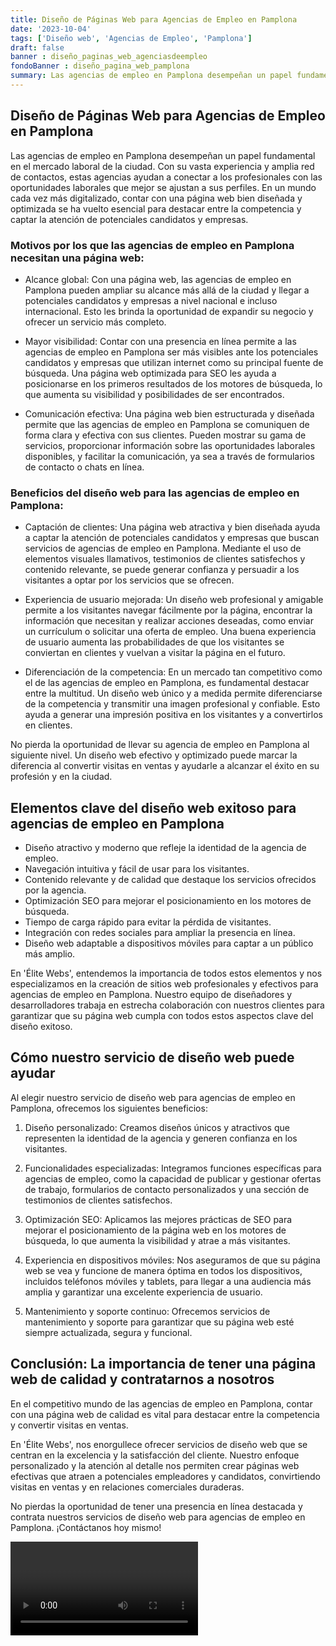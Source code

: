 ```yaml
---
title: Diseño de Páginas Web para Agencias de Empleo en Pamplona
date: '2023-10-04'
tags: ['Diseño web', 'Agencias de Empleo', 'Pamplona']
draft: false
banner : diseño_paginas_web_agenciasdeempleo
fondoBanner : diseño_pagina_web_pamplona
summary: Las agencias de empleo en Pamplona desempeñan un papel fundamental en el mercado laboral de la ciudad. Con su vasta experiencia y amplia red de contactos, estas agencias ayudan a conectar a los profesionales con las oportunidades laborales que mejor se ajustan a sus perfiles. En un mundo cada vez más digitalizado, contar con una página web bien diseñada y optimizada se ha vuelto esencial para destacar entre la competencia y captar la atención de potenciales candidatos y empresas.
---
```


## Diseño de Páginas Web para Agencias de Empleo en Pamplona

Las agencias de empleo en Pamplona desempeñan un papel fundamental en el mercado laboral de la ciudad. Con su vasta experiencia y amplia red de contactos, estas agencias ayudan a conectar a los profesionales con las oportunidades laborales que mejor se ajustan a sus perfiles. En un mundo cada vez más digitalizado, contar con una página web bien diseñada y optimizada se ha vuelto esencial para destacar entre la competencia y captar la atención de potenciales candidatos y empresas.

### Motivos por los que las agencias de empleo en Pamplona necesitan una página web:

- Alcance global: Con una página web, las agencias de empleo en Pamplona pueden ampliar su alcance más allá de la ciudad y llegar a potenciales candidatos y empresas a nivel nacional e incluso internacional. Esto les brinda la oportunidad de expandir su negocio y ofrecer un servicio más completo.

- Mayor visibilidad: Contar con una presencia en línea permite a las agencias de empleo en Pamplona ser más visibles ante los potenciales candidatos y empresas que utilizan internet como su principal fuente de búsqueda. Una página web optimizada para SEO les ayuda a posicionarse en los primeros resultados de los motores de búsqueda, lo que aumenta su visibilidad y posibilidades de ser encontrados.

- Comunicación efectiva: Una página web bien estructurada y diseñada permite que las agencias de empleo en Pamplona se comuniquen de forma clara y efectiva con sus clientes. Pueden mostrar su gama de servicios, proporcionar información sobre las oportunidades laborales disponibles, y facilitar la comunicación, ya sea a través de formularios de contacto o chats en línea.

### Beneficios del diseño web para las agencias de empleo en Pamplona:

- Captación de clientes: Una página web atractiva y bien diseñada ayuda a captar la atención de potenciales candidatos y empresas que buscan servicios de agencias de empleo en Pamplona. Mediante el uso de elementos visuales llamativos, testimonios de clientes satisfechos y contenido relevante, se puede generar confianza y persuadir a los visitantes a optar por los servicios que se ofrecen.

- Experiencia de usuario mejorada: Un diseño web profesional y amigable permite a los visitantes navegar fácilmente por la página, encontrar la información que necesitan y realizar acciones deseadas, como enviar un currículum o solicitar una oferta de empleo. Una buena experiencia de usuario aumenta las probabilidades de que los visitantes se conviertan en clientes y vuelvan a visitar la página en el futuro.

- Diferenciación de la competencia: En un mercado tan competitivo como el de las agencias de empleo en Pamplona, es fundamental destacar entre la multitud. Un diseño web único y a medida permite diferenciarse de la competencia y transmitir una imagen profesional y confiable. Esto ayuda a generar una impresión positiva en los visitantes y a convertirlos en clientes.

No pierda la oportunidad de llevar su agencia de empleo en Pamplona al siguiente nivel. Un diseño web efectivo y optimizado puede marcar la diferencia al convertir visitas en ventas y ayudarle a alcanzar el éxito en su profesión y en la ciudad.

<GifSeo />

<Cta />

## Elementos clave del diseño web exitoso para agencias de empleo en Pamplona
- Diseño atractivo y moderno que refleje la identidad de la agencia de empleo.
- Navegación intuitiva y fácil de usar para los visitantes.
- Contenido relevante y de calidad que destaque los servicios ofrecidos por la agencia.
- Optimización SEO para mejorar el posicionamiento en los motores de búsqueda.
- Tiempo de carga rápido para evitar la pérdida de visitantes.
- Integración con redes sociales para ampliar la presencia en línea.
- Diseño web adaptable a dispositivos móviles para captar a un público más amplio.

En 'Élite Webs', entendemos la importancia de todos estos elementos y nos especializamos en la creación de sitios web profesionales y efectivos para agencias de empleo en Pamplona. Nuestro equipo de diseñadores y desarrolladores trabaja en estrecha colaboración con nuestros clientes para garantizar que su página web cumpla con todos estos aspectos clave del diseño exitoso.

## Cómo nuestro servicio de diseño web puede ayudar
Al elegir nuestro servicio de diseño web para agencias de empleo en Pamplona, ofrecemos los siguientes beneficios:

1. Diseño personalizado: Creamos diseños únicos y atractivos que representen la identidad de la agencia y generen confianza en los visitantes.

2. Funcionalidades especializadas: Integramos funciones específicas para agencias de empleo, como la capacidad de publicar y gestionar ofertas de trabajo, formularios de contacto personalizados y una sección de testimonios de clientes satisfechos.

3. Optimización SEO: Aplicamos las mejores prácticas de SEO para mejorar el posicionamiento de la página web en los motores de búsqueda, lo que aumenta la visibilidad y atrae a más visitantes.

4. Experiencia en dispositivos móviles: Nos aseguramos de que su página web se vea y funcione de manera óptima en todos los dispositivos, incluidos teléfonos móviles y tablets, para llegar a una audiencia más amplia y garantizar una excelente experiencia de usuario.

5. Mantenimiento y soporte continuo: Ofrecemos servicios de mantenimiento y soporte para garantizar que su página web esté siempre actualizada, segura y funcional.

## Conclusión: La importancia de tener una página web de calidad y contratarnos a nosotros
En el competitivo mundo de las agencias de empleo en Pamplona, contar con una página web de calidad es vital para destacar entre la competencia y convertir visitas en ventas.

En 'Élite Webs', nos enorgullece ofrecer servicios de diseño web que se centran en la excelencia y la satisfacción del cliente. Nuestro enfoque personalizado y la atención al detalle nos permiten crear páginas web efectivas que atraen a potenciales empleadores y candidatos, convirtiendo visitas en ventas y en relaciones comerciales duraderas.

No pierdas la oportunidad de tener una presencia en línea destacada y contrata nuestros servicios de diseño web para agencias de empleo en Pamplona. ¡Contáctanos hoy mismo!

<Video />

<CtaBot job='Agencias de Empleo' city='Pamplona'/>

<Gmaps query='Pamplona+españa+maps' />